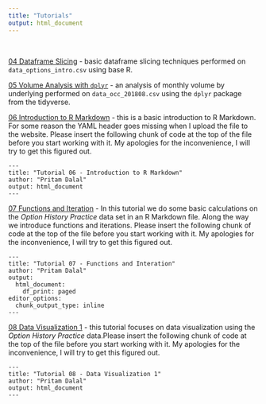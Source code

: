```yaml
---
title: "Tutorials"
output: html_document
---
```


&nbsp;

[04 Dataframe Slicing](tutorial_04_dataframe_slicing.R) - basic dataframe slicing techniques performed on `data_options_intro.csv` using base R.

[05 Volume Analysis with `dplyr`](tutorial_05_dplyr_volume_analysis.R) - an analysis of monthly volume by underlying performed on `data_occ_201808.csv` using the `dplyr` package from the tidyverse.

[06 Introduction to R Markdown](tutorial_06_r_markdown_introduction.Rmd) - this is a basic introduction to R Markdown.  For some reason the YAML header goes missing when I upload the file to the website.  Please insert the following chunk of code at the top of the file before you start working with it.  My apologies for the inconvenience, I will try to get this figured out.
```
---
title: "Tutorial 06 - Introduction to R Markdown"
author: "Pritam Dalal"
output: html_document
---
```

[07 Functions and Iteration](tutorial_07_functions_and_iteration.Rmd) - In this tutorial we do some basic calculations on the *Option History Practice* data set in an R Markdown file.  Along the way we introduce functions and iterations.  Please insert the following chunk of code at the top of the file before you start working with it.  My apologies for the inconvenience, I will try to get this figured out.
```
---
title: "Tutorial 07 - Functions and Interation"
author: "Pritam Dalal"
output: 
  html_document:
    df_print: paged
editor_options: 
  chunk_output_type: inline
---
```

[08 Data Visualization 1](tutorial_08_data_visualization_1_without_answers.Rmd) - this tutorial focuses on data visualization using the *Option History Practice* data.Please insert the following chunk of code at the top of the file before you start working with it.  My apologies for the inconvenience, I will try to get this figured out.
```
---
title: "Tutorial 08 - Data Visualization 1"
author: "Pritam Dalal"
output: html_document
---
```

